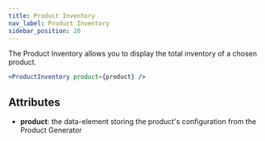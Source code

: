 ```yaml
---
title: Product Inventory
nav_label: Product Inventory
sidebar_position: 20
---
```


The Product Inventory allows you to display the total inventory of a chosen product.&#x20;

```jsx
<ProductInventory product={product} />
```

## Attributes

* **product**: the data-element storing the product's configuration from the Product Generator
